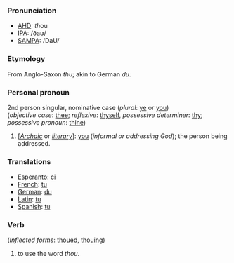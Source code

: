===Pronunciation===
*[[w:AHD|AHD]]: <i>th</i>ou
*[[w:IPA|IPA]]: /ðaʊ/
*[[w:SAMPA|SAMPA]]: /DaU/

===Etymology===
From Anglo-Saxon ''thu''; akin to German ''du''.

===Personal pronoun===
2nd person singular, nominative case (''plural'': [[ye]] or [[you]])<br>
(''objective case'': [[thee]]; ''reflexive'': [[thyself]], ''possessive determiner'': [[thy]]; ''possessive pronoun'': [[thine]])
#[''[[Archaic]]'' or ''[[literary]]'']: [[you]] (''informal or addressing God''); the person being addressed.

===Translations===
*[[Esperanto]]: [[ci]]
*[[French]]: [[tu]]
*[[German]]: [[du]]
*[[Latin]]: [[tu]]
*[[Spanish]]: [[tu]]

===Verb===
(''Inflected forms'': [[thoued]], [[thouing]])
#to use the word ''thou''.